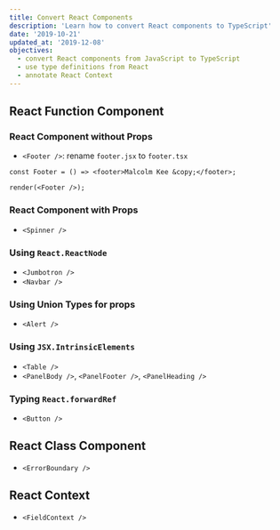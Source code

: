 ```yaml
---
title: Convert React Components
description: 'Learn how to convert React components to TypeScript'
date: '2019-10-21'
updated_at: '2019-12-08'
objectives:
  - convert React components from JavaScript to TypeScript
  - use type definitions from React
  - annotate React Context
---
```


## React Function Component

### React Component without Props

- `<Footer />`: rename `footer.jsx` to `footer.tsx`

```tsx title="footer.tsx"
const Footer = () => <footer>Malcolm Kee &copy;</footer>;

render(<Footer />);
```

### React Component with Props

- `<Spinner />`

### Using `React.ReactNode`

- `<Jumbotron />`
- `<Navbar />`

### Using Union Types for props

- `<Alert />`

### Using `JSX.IntrinsicElements`

- `<Table />`
- `<PanelBody />`, `<PanelFooter />`, `<PanelHeading />`

### Typing `React.forwardRef`

- `<Button />`

## React Class Component

- `<ErrorBoundary />`

## React Context

- `<FieldContext />`
